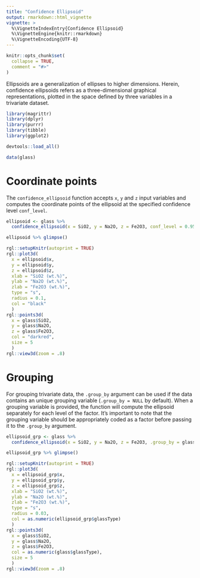 ```yaml
---
title: "Confidence Ellipsoid"
output: rmarkdown::html_vignette
vignette: >
  %\VignetteIndexEntry{Confidence Ellipsoid}
  %\VignetteEngine{knitr::rmarkdown}
  %\VignetteEncoding{UTF-8}
---
```


```r
knitr::opts_chunk$set(
  collapse = TRUE,
  comment = "#>"
)
```

Ellipsoids are a generalization of ellipses to higher dimensions. Herein, confidence ellipsoids refers as a three-dimensional graphical representations, plotted in the space defined by three variables in a trivariate dataset.

```r
library(magrittr)
library(dplyr)
library(purrr)
library(tibble)
library(ggplot2)
```

```r
devtools::load_all()
```

```r
data(glass)
```

# Coordinate points

The `confidence_ellipsoid` function accepts `x`, `y` and `z` input variables and computes the coordinate points of the ellipsoid at the specified confidence level `conf_level`.

```r
ellipsoid <- glass %>% 
  confidence_ellipsoid(x = SiO2, y = Na2O, z = Fe2O3, conf_level = 0.95)
```

```r
ellipsoid %>% glimpse()
```

```r
rgl::setupKnitr(autoprint = TRUE)
rgl::plot3d(
  x = ellipsoid$x, 
  y = ellipsoid$y, 
  z = ellipsoid$z,
  xlab = "SiO2 (wt.%)", 
  ylab = "Na2O (wt.%)", 
  zlab = "Fe2O3 (wt.%)",
  type = "s", 
  radius = 0.1,
  col = "black"
  )
rgl::points3d(
  x = glass$SiO2, 
  y = glass$Na2O, 
  z = glass$Fe2O3, 
  col = "darkred",
  size = 5
  )
rgl::view3d(zoom = .8)
```

# Grouping

For grouping trivariate data, the `.group_by` argument can be used if the data contains an unique grouping variable (`.group_by = NULL` by default). When a grouping variable is provided, the function will compute the ellipsoid separately for each level of the factor. It's important to note that the grouping variable should be appropriately coded as a factor before passing it to the `.group_by` argument.

```r
ellipsoid_grp <- glass %>% 
  confidence_ellipsoid(x = SiO2, y = Na2O, z = Fe2O3, .group_by = glassType, conf_level = 0.95)
```

```r
ellipsoid_grp %>% glimpse()
```

```r
rgl::setupKnitr(autoprint = TRUE)
rgl::plot3d(
  x = ellipsoid_grp$x, 
  y = ellipsoid_grp$y, 
  z = ellipsoid_grp$z,
  xlab = "SiO2 (wt.%)", 
  ylab = "Na2O (wt.%)", 
  zlab = "Fe2O3 (wt.%)",
  type = "s", 
  radius = 0.03,
  col = as.numeric(ellipsoid_grp$glassType)
  )
rgl::points3d(
  x = glass$SiO2, 
  y = glass$Na2O, 
  z = glass$Fe2O3, 
  col = as.numeric(glass$glassType),
  size = 5
  )
rgl::view3d(zoom = .8)
```


















